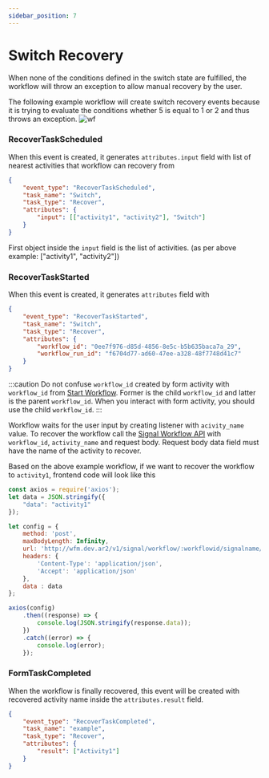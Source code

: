 ```yaml
---
sidebar_position: 7
---
```

# Switch Recovery

When none of the conditions defined in the switch state are fulfilled, the workflow will throw an exception to allow 
manual recovery by the user.

The following example workflow will create switch recovery events because it is trying to evaluate the conditions 
whether 5 is equal to 1 or 2 and thus throws an exception.
![wf](/img/modules/wfe/development/Frontend%20Developer%20Guide/example-wf.png)

### RecoverTaskScheduled

When this event is created, it generates `attributes.input` field with list of nearest activities that workflow can 
recovery from
```json
{
    "event_type": "RecoverTaskScheduled",
    "task_name": "Switch",
    "task_type": "Recover",
    "attributes": {
        "input": [["activity1", "activity2"], "Switch"]
    }
}
```
First object inside the `input` field is the list of activities. (as per above example: ["activity1", "activity2"])

### RecoverTaskStarted

When this event is created, it generates `attributes` field with

```json
{
    "event_type": "RecoverTaskStarted",
    "task_name": "Switch",
    "task_type": "Recover",
    "attributes": {
        "workflow_id": "0ee7f976-d85d-4856-8e5c-b5b635baca7a_29", 
        "workflow_run_id": "f6704d77-ad60-47ee-a328-48f7748d41c7"
    }
}
```

:::caution
Do not confuse `workflow_id` created by form activity with `workflow_id` from
[Start Workflow](3_workflow_execution.md#start-workflow). Former is the child `workflow_id` and latter is the parent
`workflow_id`. When you interact with form activity, you should use the child `workflow_id`.
:::

Workflow waits for the user input by creating listener with `acivity_name` value. To recover the workflow call the 
[Signal Workflow API](5_signal_workflow.md#signal-workflow-api) with `workflow_id`, `activity_name` and 
request body. Request body data field must have the name of the activity to recover.

Based on the above example workflow, if we want to recover the workflow to `activity1`, frontend code will look like this

```javascript
const axios = require('axios');
let data = JSON.stringify({
    "data": "activity1"
});

let config = {
    method: 'post',
    maxBodyLength: Infinity,
    url: 'http://wfm.dev.ar2/v1/signal/workflow/:workflowid/signalname/:signalname',
    headers: {
        'Content-Type': 'application/json',
        'Accept': 'application/json'
    },
    data : data
};

axios(config)
    .then((response) => {
        console.log(JSON.stringify(response.data));
    })
    .catch((error) => {
        console.log(error);
    });
```

### FormTaskCompleted

When the workflow is finally recovered, this event will be created with recovered activity name inside the 
`attributes.result` field.
```json
{
    "event_type": "RecoverTaskCompleted",
    "task_name": "example",
    "task_type": "Recover",
    "attributes": {
        "result": ["Activity1"]
    }
}
```